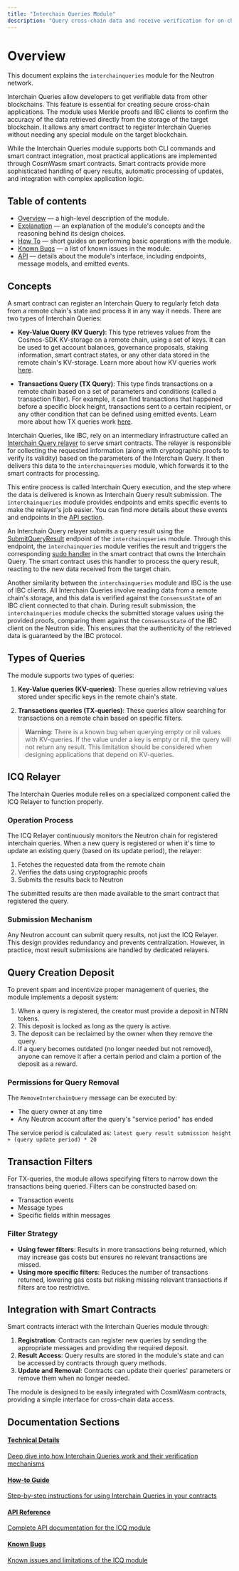 ```yaml
---
title: "Interchain Queries Module"
description: "Query cross-chain data and receive verification for on-chain use"
---
```


# Overview

This document explains the `interchainqueries` module for the Neutron network.

Interchain Queries allow developers to get verifiable data from other blockchains. This feature is essential for creating secure cross-chain applications. The module uses Merkle proofs and IBC clients to confirm the accuracy of the data retrieved directly from the storage of the target blockchain. It allows any smart contract to register Interchain Queries without needing any special module on the target blockchain.

<Info>
While the Interchain Queries module supports both CLI commands and smart contract integration, most practical applications are implemented through CosmWasm smart contracts. Smart contracts provide more sophisticated handling of query results, automatic processing of updates, and integration with complex application logic.
</Info>

## Table of contents

- [Overview](/developers/modules/interchain-queries/overview) — a high-level description of the module.
- [Explanation](/developers/modules/interchain-queries/explanation) — an explanation of the module's concepts and the reasoning behind its design choices.
- [How To](/developers/modules/interchain-queries/how-to) — short guides on performing basic operations with the module.
- [Known Bugs](/developers/modules/interchain-queries/known-bugs) — a list of known issues in the module.
- [API](/developers/modules/interchain-queries/api) — details about the module's interface, including endpoints, message models, and emitted events.

## Concepts

A smart contract can register an Interchain Query to regularly fetch data from a remote chain's state and process it in any way it needs. There are two types of Interchain Queries:

- **Key-Value Query (KV Query)**: This type retrieves values from the Cosmos-SDK KV-storage on a remote chain, using a set of keys. It can be used to get account balances, governance proposals, staking information, smart contract states, or any other data stored in the remote chain's KV-storage. Learn more about how KV queries work [here](/developers/modules/interchain-queries/explanation#how-do-kv-interchain-queries-work).

- **Transactions Query (TX Query)**: This type finds transactions on a remote chain based on a set of parameters and conditions (called a transaction filter). For example, it can find transactions that happened before a specific block height, transactions sent to a certain recipient, or any other condition that can be defined using emitted events. Learn more about how TX queries work [here](/developers/modules/interchain-queries/explanation#how-do-tx-interchain-queries-work).

Interchain Queries, like IBC, rely on an intermediary infrastructure called an [Interchain Query relayer](/developers/modules/interchain-queries/explanation#what-is-an-interchain-query-relayer) to serve smart contracts. The relayer is responsible for collecting the requested information (along with cryptographic proofs to verify its validity) based on the parameters of the Interchain Query. It then delivers this data to the `interchainqueries` module, which forwards it to the smart contracts for processing.  

This entire process is called Interchain Query execution, and the step where the data is delivered is known as Interchain Query result submission. The `interchainqueries` module provides endpoints and emits specific events to make the relayer's job easier. You can find more details about these events and endpoints in the [API section](/developers/modules/interchain-queries/api).

An Interchain Query relayer submits a query result using the [SubmitQueryResult](/developers/modules/interchain-queries/api#submitqueryresult) endpoint of the `interchainqueries` module. Through this endpoint, the `interchainqueries` module verifies the result and triggers the corresponding [sudo handler](/developers/modules/interchain-queries/api#sudo) in the smart contract that owns the Interchain Query. The smart contract uses this handler to process the query result, reacting to the new data received from the target chain.

Another similarity between the `interchainqueries` module and IBC is the use of IBC clients. All Interchain Queries involve reading data from a remote chain's storage, and this data is verified against the `ConsensusState` of an IBC client connected to that chain. During result submission, the `interchainqueries` module checks the submitted storage values using the provided proofs, comparing them against the `ConsensusState` of the IBC client on the Neutron side. This ensures that the authenticity of the retrieved data is guaranteed by the IBC protocol.

## Types of Queries

The module supports two types of queries:

1. **Key-Value queries (KV-queries)**: These queries allow retrieving values stored under specific keys in the remote chain's state.

2. **Transactions queries (TX-queries)**: These queries allow searching for transactions on a remote chain based on specific filters.

> **Warning**: There is a known bug when querying empty or nil values with KV-queries. If the value under a key is empty or nil, the query will not return any result. This limitation should be considered when designing applications that depend on KV-queries.

## ICQ Relayer

The Interchain Queries module relies on a specialized component called the ICQ Relayer to function properly. 

### Operation Process

The ICQ Relayer continuously monitors the Neutron chain for registered interchain queries. When a new query is registered or when it's time to update an existing query (based on its update period), the relayer:

1. Fetches the requested data from the remote chain
2. Verifies the data using cryptographic proofs
3. Submits the results back to Neutron

The submitted results are then made available to the smart contract that registered the query.

### Submission Mechanism

Any Neutron account can submit query results, not just the ICQ Relayer. This design provides redundancy and prevents centralization. However, in practice, most result submissions are handled by dedicated relayers.

## Query Creation Deposit

To prevent spam and incentivize proper management of queries, the module implements a deposit system:

1. When a query is registered, the creator must provide a deposit in NTRN tokens.
2. This deposit is locked as long as the query is active.
3. The deposit can be reclaimed by the owner when they remove the query.
4. If a query becomes outdated (no longer needed but not removed), anyone can remove it after a certain period and claim a portion of the deposit as a reward.

### Permissions for Query Removal

The `RemoveInterchainQuery` message can be executed by:
- The query owner at any time
- Any Neutron account after the query's "service period" has ended

The service period is calculated as: `latest query result submission height + (query update period) * 20`

## Transaction Filters

For TX-queries, the module allows specifying filters to narrow down the transactions being queried. Filters can be constructed based on:

- Transaction events
- Message types
- Specific fields within messages

### Filter Strategy

- **Using fewer filters**: Results in more transactions being returned, which may increase gas costs but ensures no relevant transactions are missed.
- **Using more specific filters**: Reduces the number of transactions returned, lowering gas costs but risking missing relevant transactions if filters are too restrictive.

## Integration with Smart Contracts

Smart contracts interact with the Interchain Queries module through:

1. **Registration**: Contracts can register new queries by sending the appropriate messages and providing the required deposit.
2. **Result Access**: Query results are stored in the module's state and can be accessed by contracts through query methods.
3. **Update and Removal**: Contracts can update their queries' parameters or remove them when no longer needed.

The module is designed to be easily integrated with CosmWasm contracts, providing a simple interface for cross-chain data access.

## Documentation Sections

<div className="grid grid-cols-1 md:grid-cols-2 gap-6 mt-6 mb-8">
  <a className="flex flex-col p-5 border border-gray-200 dark:border-gray-800 rounded-lg hover:bg-gray-50 dark:hover:bg-gray-900" href="/developers/modules/interchain-queries/explanation">
    <h4 className="font-semibold mb-2">Technical Details</h4>
    <p className="text-sm">Deep dive into how Interchain Queries work and their verification mechanisms</p>
  </a>
  
  <a className="flex flex-col p-5 border border-gray-200 dark:border-gray-800 rounded-lg hover:bg-gray-50 dark:hover:bg-gray-900" href="/developers/modules/interchain-queries/how-to">
    <h4 className="font-semibold mb-2">How-to Guide</h4>
    <p className="text-sm">Step-by-step instructions for using Interchain Queries in your contracts</p>
  </a>
  
  <a className="flex flex-col p-5 border border-gray-200 dark:border-gray-800 rounded-lg hover:bg-gray-50 dark:hover:bg-gray-900" href="/developers/modules/interchain-queries/api">
    <h4 className="font-semibold mb-2">API Reference</h4>
    <p className="text-sm">Complete API documentation for the ICQ module</p>
  </a>
  
  <a className="flex flex-col p-5 border border-gray-200 dark:border-gray-800 rounded-lg hover:bg-gray-50 dark:hover:bg-gray-900" href="/developers/modules/interchain-queries/known-bugs">
    <h4 className="font-semibold mb-2">Known Bugs</h4>
    <p className="text-sm">Known issues and limitations of the ICQ module</p>
  </a>
</div> 